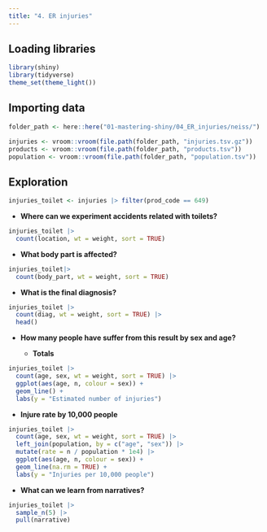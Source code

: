 ```yaml
---
title: "4. ER injuries"
---
```


## Loading libraries

```r
library(shiny)
library(tidyverse)
theme_set(theme_light())
```

## Importing data

```r
folder_path <- here::here("01-mastering-shiny/04_ER_injuries/neiss/")

injuries <- vroom::vroom(file.path(folder_path, "injuries.tsv.gz"))
products <- vroom::vroom(file.path(folder_path, "products.tsv"))
population <- vroom::vroom(file.path(folder_path, "population.tsv"))
```

## Exploration

```r
injuries_toilet <- injuries |> filter(prod_code == 649)
```

- **Where can we experiment accidents related with toilets?**

```r
injuries_toilet |>
  count(location, wt = weight, sort = TRUE)
```

- **What body part is affected?**

```r
injuries_toilet|>
  count(body_part, wt = weight, sort = TRUE)
```

- **What is the final diagnosis?**

```r
injuries_toilet |>
  count(diag, wt = weight, sort = TRUE) |>
  head()
```

- **How many people have suffer from this result by sex and age?**

  - **Totals**
  
```r
injuries_toilet |>
  count(age, sex, wt = weight, sort = TRUE) |>
  ggplot(aes(age, n, colour = sex)) +
  geom_line() +
  labs(y = "Estimated number of injuries")
```

  - **Injure rate by 10,000 people**
  
```r
injuries_toilet |>
  count(age, sex, wt = weight, sort = TRUE) |>
  left_join(population, by = c("age", "sex")) |>
  mutate(rate = n / population * 1e4) |>
  ggplot(aes(age, n, colour = sex)) +
  geom_line(na.rm = TRUE) +
  labs(y = "Injuries per 10,000 people")
```

- **What can we learn from narratives?**

```r
injuries_toilet |>
  sample_n(5) |>
  pull(narrative)
```
